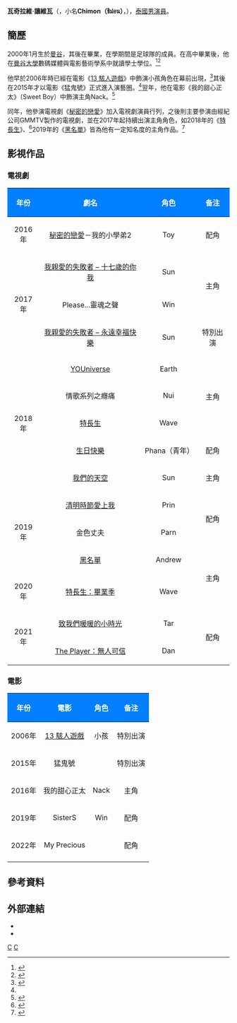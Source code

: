 {{泰语姓名|瓦奇拉維|讓維瓦|Chimon}}
{{藝人
|姓名 = 瓦奇拉維·讓維瓦
|類型 = 男演員
|圖片 = Chimon 2017.jpg
|圖片尺寸 = 
|圖片簡介 = 
|本名 = 
|外文名 = วชิรวิชญ์ เรืองวิวรรธน์
|外文 = th
|羅馬拼音 = Wachirawit Ruangwiwat 
|英文名 =
|暱稱 = Chimon（ชิม่อน）
|其他藝名 = 
|國籍 = {{THA}}
|出生日期 = {{birth_date_and_age|2000|1|15}}
|出生地點 = {{THA}}[[曼谷|曼谷]]
|宗教信仰 = 
|配偶 = 
|兒女 = 
|父母 =
|語言 = [[泰語|泰語]]
|職業 = [[演員|演員]]
|教育程度 = [[曼谷大學|曼谷大學]]數碼媒體與電影藝術學系（在學）
|出道作 = 
|出道日期 = 2015年
|代表作 = 
|活躍年代 = 
|唱片公司 = 
|經紀公司 = GMMTV
|相關團體 = 
|網站 = 
}}
'''瓦奇拉維·讓維瓦'''（{{lang-th|วชิรวิชญ์ เรืองวิวรรธน์}}，小名'''Chimon（ชิม่อน） '''，{{bd|2000年|1月15日}}），[[泰國|泰國]][[男演員|男演員]]。

== 簡歷 ==
2000年1月生於[[曼谷|曼谷]]，其後在{{link-en|易三倉中學|Assumption College (Thailand)}}畢業，在學期間是足球隊的成員。在高中畢業後，他在[[曼谷大學|曼谷大學]]數碼媒體與電影藝術學系中就讀學士學位。<ref>{{cite web |title=ส่องโปรไฟล์ ชิม่อน วชิรวิชญ์ นักแสดงหนุ่มหน้าใสดาวรุ่ง – นศ. ภาพยนตร์ ม.กรุงเทพ |url=https://campus.campus-star.com/variety/90019.html |website=campus-star.com |publisher=Campus Star |accessdate=2020-04-26 |language=Th |date=10-03-2019 |archive-date=2020-10-26 |archive-url=https://web.archive.org/web/20201026070253/https://campus.campus-star.com/variety/90019.html |dead-url=no }}</ref><ref>{{cite web |author1=Onjira |title=คุยกับหนุ่มวัยใส ขวัญใจแม่ยก "ชิม่อน-วชิรวิชญ์" ฉายแววอนาคตไกล ความตั้งใจเกินร้อย |url=https://praew.com/people/239983.html |website=praew.com |publisher=Praew |accessdate=2020-04-26 |language=Th |issue=944 |date=2019-03-31 |archive-date=2020-07-16 |archive-url=https://web.archive.org/web/20200716080313/https://praew.com/people/239983.html |dead-url=no }}</ref>

他早於2006年時已經在電影《[[13_駭人遊戲|13 駭人遊戲]]》中飾演小孩角色在幕前出現，<ref name="chimonbio">{{cite web |title=เปิดประวัติ "ชิม่อน วชิรวิชญ์" หรือ "เวฟ" ใน THE GIFTED |url=https://www.daradaily.com/news/73962/read |website=daradaily.com |publisher=Daradaily |accessdate=2020-04-26 |language=Th |date=2018-08-19 |archive-date=2020-10-09 |archive-url=https://web.archive.org/web/20201009131355/https://www.daradaily.com/news/73962/read |dead-url=no }}</ref>其後在2015年才以電影《猛鬼號》正式進入演藝圈。<ref name="chimonbio"/>翌年，他在電影《我的甜心正太》（Sweet Boy）中飾演主角Nack。<ref>{{cite web |title=Official Trailer ภาพยนตร์สวีทบอย Sweet Boy |url=https://www.youtube.com/watch?v=gx6EtqQwBUo |website=youtube |publisher=Nob Productions |accessdate=2020-04-26 |date=06-07-2016 |archive-date=2020-12-18 |archive-url=https://web.archive.org/web/20201218235450/https://www.youtube.com/watch?v=gx6EtqQwBUo |dead-url=no }}</ref>

同年，他參演電視劇《[[秘密的戀愛|秘密的戀愛]]》加入電視劇演員行列，之後則主要參演由經紀公司GMMTV製作的電視劇，並在2017年起持續出演主角角色，如2018年的《[[特長生_(電視劇)|特長生]]》、<ref>{{cite web |title=TRAILER THE GIFTED นักเรียนพลังกิฟต์ |url=https://www.youtube.com/watch?v=1c3FJXZBmIk |website=youtube |publisher=GMMTV |accessdate=2020-04-26 |date=2018-07-23 |archive-date=2021-12-29 |archive-url=https://web.archive.org/web/20211229195807/https://www.youtube.com/watch?v=1c3FJXZBmIk |dead-url=no }}</ref>2019年的《[[黑名單_(泰國電視劇)|黑名單]]》皆為他有一定知名度的主角作品。<ref>{{cite web |title=Blacklist นักเรียนลับ บัญชีดำ - Official Trailer [Eng Sub] |url=https://www.youtube.com/watch?v=QbU4B3r2uvA |website=youtube |publisher=GMMTV |accessdate=2020-04-26 |date=01-10-2019 |archive-date=2020-10-05 |archive-url=https://web.archive.org/web/20201005104250/https://www.youtube.com/watch?v=QbU4B3r2uvA |dead-url=no }}</ref>

== 影視作品 ==
=== 電視劇 ===
{| class="wikitable"
! style="background:#007FFF; color:white" align="center" |年份 
! style="background:#007FFF; color:white" align="center" |劇名  
! style="background:#007FFF; color:white" align="center" |角色
! style="background:#007FFF; color:white" align="center" |备注
|-
| 2016年 || [[秘密的戀愛|秘密的戀愛]]－我的小學弟2 || Toy || 配角
|-
| rowspan=3|2017年 || [[我親愛的失敗者|我親愛的失敗者 – 十七歲的你我]] || Sun || rowspan=2|主角
|-
| Please...靈魂之聲 || Win
|-
| [[我親愛的失敗者|我親愛的失敗者 – 永遠幸福快樂]] || Sun || 特別出演
|-
| rowspan=5|2018年 || [[YOUniverse|YOUniverse]] || Earth || rowspan=3|主角
|-
| 情歌系列之癮痛 || Nui
|-
| [[特長生_(電視劇)|特長生]] || Wave
|-
| [[生日快樂_(泰國電視劇)|生日快樂]] || Phana（青年）|| 配角
|-
| [[我們的天空_(泰國電視劇)|我們的天空]] || Sun || 主角
|-
| rowspan=3|2019年 || [[清明時節愛上我|清明時節愛上我]] || Prin || rowspan=2|配角
|-
| 金色丈夫 || Parn
|-
| [[黑名單_(泰國電視劇)|黑名單]] || Andrew || rowspan=2|主角
|-
| 2020年 || [[特長生：畢業季|特長生：畢業季]] || Wave
|-
| rowspan=2| 2021年 || [[致我們暖暖的小時光_(泰國電視劇)|致我們暖暖的小時光]] || Tar || rowspan=2|配角
|-
| [[The_Player：無人可信|The Player：無人可信]] || Dan
|}

=== 電影 ===
{| class="wikitable"
! style="background:#007FFF; color:white" align="center" |年份 
! style="background:#007FFF; color:white" align="center" |電影  
! style="background:#007FFF; color:white" align="center" |角色
! style="background:#007FFF; color:white" align="center" |备注
|-
| 2006年 || [[13_駭人遊戲|13 駭人遊戲]] || 小孩 || 特別出演
|-
| 2015年 || 猛鬼號 || || 特別出演
|-
| 2016年 || 我的甜心正太 || Nack || 主角
|-
| 2019年 || SisterS || Win || 配角
|-
| 2022年 || My Precious || || 配角
|-
|}

== 參考資料 ==
{{reflist}}

== 外部連結 ==
* {{instagram|chimonac}}
* {{youtube|channel=UCpvoBBMEiyBa1mNSGIaiQbQ}}

{{GMMTV 旗下艺人}}
[[Category:泰國男演員|C]]
[[Category:GMMTV旗下男艺人|C]]